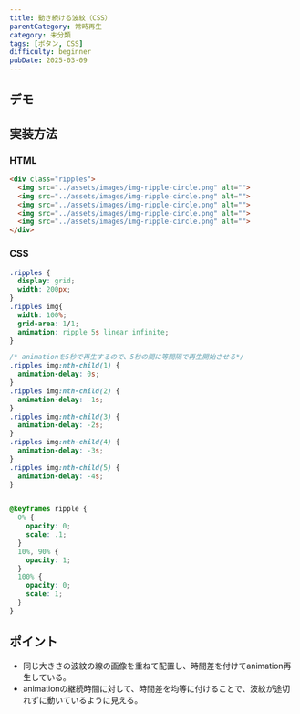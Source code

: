 ```yaml
---
title: 動き続ける波紋（CSS）
parentCategory: 常時再生
category: 未分類
tags: [ボタン, CSS]
difficulty: beginner
pubDate: 2025-03-09
---
```



## デモ

<IframeDemo/>

## 実装方法

### HTML

```html
<div class="ripples">
  <img src="../assets/images/img-ripple-circle.png" alt="">
  <img src="../assets/images/img-ripple-circle.png" alt="">
  <img src="../assets/images/img-ripple-circle.png" alt="">
  <img src="../assets/images/img-ripple-circle.png" alt="">
  <img src="../assets/images/img-ripple-circle.png" alt="">
</div>
```

### CSS

```css
.ripples {
  display: grid;
  width: 200px;
}
.ripples img{
  width: 100%;
  grid-area: 1/1;
  animation: ripple 5s linear infinite;
}

/* animationを5秒で再生するので、5秒の間に等間隔で再生開始させる*/
.ripples img:nth-child(1) {
  animation-delay: 0s;
}
.ripples img:nth-child(2) {
  animation-delay: -1s;
}
.ripples img:nth-child(3) {
  animation-delay: -2s;
}
.ripples img:nth-child(4) {
  animation-delay: -3s;
}
.ripples img:nth-child(5) {
  animation-delay: -4s;
}


@keyframes ripple {
  0% {
    opacity: 0;
    scale: .1;
  }
  10%, 90% {
    opacity: 1;
  }
  100% {
    opacity: 0;
    scale: 1;
  }
}
```

## ポイント
- 同じ大きさの波紋の線の画像を重ねて配置し、時間差を付けてanimation再生している。
- animationの継続時間に対して、時間差を均等に付けることで、波紋が途切れずに動いているように見える。
